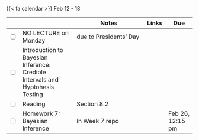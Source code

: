 {{< fa calendar >}} Feb 12 - 18


<table class="table-striped text-left table-bordered" align = "center">

  <thead>
    <th style="width:  3%"></th>
    <th style="width:  30%"></th>
    <th style="width:  40%">Notes</th>
    <th style="width:  8%">Links</th>
    <th style="width:  15%">Due</th>
  </thead>
  
  <tr>
    <td><input type="checkbox" /></td>
    <td> NO LECTURE on Monday   	&nbsp; &nbsp; </td>
    <td>due to Presidents’ Day	</td>
    <td></td>
    <td></td>
  </tr>
  
  <tr>
    <td><input type="checkbox" /></td>
    <td> 	Introduction to Bayesian Inference: Credible Intervals and Hyptohesis Testing      &nbsp; &nbsp; </td>
    <td> </td>
    <td><a href="https://stats6-wi24.github.io/slides/week07/7b-bb-ci-ht.html" target ="_blank"> <i class="fas fa-laptop" aria-hidden="true"
            title="External Link to Slides" target = "_blank"></i></a> </td>
    <td></td>
  </tr>
  

  
  <tr>
    <td><input type="checkbox" /></td>
    <td> Reading </td>
    <td>Section 8.2	</td>
    <td><a href="https://www.bayesrulesbook.com/chapter-8" target ="_blank"> <i class="fas fa-book" aria-hidden="true"
            title="External Link to the Book" target = "_blank"></i></a></td>
    <td></td>
  </tr>
  
  
 <tr>
    <td><input type="checkbox" /></td>
    <td> Homework 7: Bayesian Inference &nbsp; &nbsp; </td>
    <td>In Week 7 repo</td>
    <td><a href="https://github.com/stats6-wi24" target ="_blank"> <i class="fa-brands fa-github" aria-hidden="true"
            title="External Link to GitHub" target = "_blank"></i></a></td>
    <td>Feb 26, 12:15 pm</td>
  </tr>
  

    
        
</table>